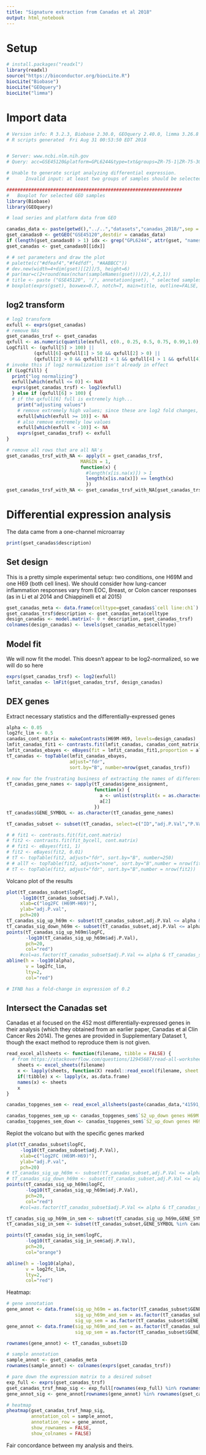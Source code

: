 ```yaml
---
title: "Signature extraction from Canadas et al 2018"
output: html_notebook
---
```


# Setup
```r
# install.packages("readxl")
library(readxl)
source("https://bioconductor.org/biocLite.R")
biocLite("Biobase")
biocLite("GEOquery")
biocLite("limma")
```

# Import data

```r
# Version info: R 3.2.3, Biobase 2.30.0, GEOquery 2.40.0, limma 3.26.8
# R scripts generated  Fri Aug 31 00:53:50 EDT 2018


# Server: www.ncbi.nlm.nih.gov
# Query: acc=GSE45120&platform=GPL6244&type=txt&groups=ZR-75-1|ZR-75-30&colors=dfeaf4|f4dfdf&selection=XXXXXX&padj=fdr&logtransform=auto&columns=ID&columns=adj.P.Val&columns=P.Value&columns=t&columns=B&columns=logFC&columns=Gene+symbol&columns=Gene+title&num=250&annot=ncbi

# Unable to generate script analyzing differential expression.
#      Invalid input: at least two groups of samples should be selected.

################################################################
#   Boxplot for selected GEO samples
library(Biobase)
library(GEOquery)

# load series and platform data from GEO

canadas_data <- paste(getwd(),"../..","datasets","canadas_2018/",sep = "/")
gset_canadas0 <- getGEO("GSE45120",destdir = canadas_data)
if (length(gset_canadas0) > 1) idx <- grep("GPL6244", attr(gset, "names")) else idx <- 1
gset_canadas <- gset_canadas0[[idx]]

# # set parameters and draw the plot
# palette(c("#dfeaf4","#f4dfdf", "#AABBCC"))
# dev.new(width=4+dim(gset)[[2]]/5, height=6)
# par(mar=c(2+round(max(nchar(sampleNames(gset)))/2),4,2,1))
# title <- paste ("GSE45120", '/', annotation(gset), " selected samples", sep ='')
# boxplot(exprs(gset), boxwex=0.7, notch=T, main=title, outline=FALSE, las=2)

```

## log2 transform
```r
# log2 transform
exfull <- exprs(gset_canadas)
# remove NAs
gset_canadas_trsf <- gset_canadas
qxfull <- as.numeric(quantile(exfull, c(0., 0.25, 0.5, 0.75, 0.99,1.0), na.rm=T))
LogCfill <- (qxfull[5] > 100) ||
          (qxfull[6]-qxfull[1] > 50 && qxfull[2] > 0) ||
          (qxfull[2] > 0 && qxfull[2] < 1 && qxfull[4] > 1 && qxfull[4] < 2)
# invoke this if log2 normalization isn't already in effect
if (LogCfill) { 
  print("log normalizing")
  exfull[which(exfull <= 0)] <- NaN
  exprs(gset_canadas_trsf) <- log2(exfull) 
  } else if (qxfull[6] > 100) {
  # if the qxfull[6] full is extremely high...
    print("adjusting values")
    # remove extremely high values; since these are log2 fold changes, we don't want anything insanely high
    exfull[which(exfull >= 10)] <- NA
    # also remove extremely low values
    exfull[which(exfull < -10)] <- NA
    exprs(gset_canadas_trsf) <- exfull
}

# remove all rows that are all NA's
gset_canadas_trsf_with_NA <- apply(X = gset_canadas_trsf,
                           MARGIN = 1,
                           function(x) {
                             #length(x[is.na(x)]) > 1
                             length(x[is.na(x)]) == length(x)
                             })
gset_canadas_trsf_with_NA <- gset_canadas_trsf_with_NA[gset_canadas_trsf_with_NA]

```

# Differential expression analysis 

The data came from a one-channel microarray

```r
print(gset_canadas$description)
```

## Set design 
This is a pretty simple experimental setup: two conditions, one H69M and one H69 (both cell lines). We should consider how lung-cancer inflammation responses vary from EOC, Breast, or Colon cancer responses (as in Li et al 2014 and Chiappinelli et al 2015)

```r
gset_canadas_meta <- data.frame(celltype=gset_canadas$`cell line:ch1`)
gset_canadas_trsf$description <- gset_canadas_meta$celltype
design_canadas <- model.matrix(~ 0 + description, gset_canadas_trsf)
colnames(design_canadas) <- levels(gset_canadas_meta$celltype)
```

## Model fit

We will now fit the model. This doesn't appear to be log2-normalized, so we will do so here
```r
exprs(gset_canadas_trsf) <- log2(exfull)
lmfit_canadas <- lmFit(gset_canadas_trsf, design_canadas)
```

## DEX genes

Extract necessary statistics and the differentially-expressed genes
```r
alpha <- 0.05
log2fc_lim <- 0.5
canadas_cont_matrix <- makeContrasts(H69M-H69, levels=design_canadas)
lmfit_canadas_fit1 <- contrasts.fit(lmfit_canadas, canadas_cont_matrix)
lmfit_canadas_ebayes <- eBayes(fit = lmfit_canadas_fit1,proportion = alpha)
tT_canadas <- topTable(lmfit_canadas_ebayes, 
                       adjust="fdr", 
                       sort.by="B", number=nrow(gset_canadas_trsf))

# now for the frustrating business of extracting the names of different genes
tT_canadas_gene_names <- sapply(tT_canadas$gene_assignment,
                                function(x) {
                                  a <- unlist(strsplit(x = as.character(x),split = " // ",fixed = TRUE))
                                  a[2]
                                })
tT_canadas$GENE_SYMBOL <- as.character(tT_canadas_gene_names)

tT_canadas_subset <- subset(tT_canadas, select=c("ID","adj.P.Val","P.Value","t","B","logFC","GENE_SYMBOL","AveExpr"))

# # fit1 <- contrasts.fit(fit,cont.matrix)
# fit2 <- contrasts.fit(fit_bycell, cont.matrix)
# # fit1 <- eBayes(fit1, 1)
# fit2 <- eBayes(fit2, 0.01)
# tT <- topTable(fit2, adjust="fdr", sort.by="B", number=250)
# # allT <- topTable(fit2, adjust="none", sort.by="B",number = nrow(fit2))
# tT <- topTable(fit2, adjust="fdr", sort.by="B",number = nrow(fit2))

```

Volcano plot of the results
```r
plot(tT_canadas_subset$logFC,
     -log10(tT_canadas_subset$adj.P.Val),
     xlab=c("log2FC (H69M-H69)"),
     ylab="adj.P.val",
     pch=20)
tT_canadas_sig_up_h69m <- subset(tT_canadas_subset,adj.P.Val <= alpha & logFC > log2fc_lim)
tT_canadas_sig_down_h69m <- subset(tT_canadas_subset,adj.P.Val <= alpha & logFC < -log2fc_lim)
points(tT_canadas_sig_up_h69m$logFC,
       -log10(tT_canadas_sig_up_h69m$adj.P.Val),
       pch=20,
       col="red")
     #col=as.factor(tT_canadas_subset$adj.P.Val <= alpha & tT_canadas_subset$logFC >= log2fc_lim))
abline(h = -log10(alpha),
       v = log2fc_lim,
       lty=2,
       col="red")

# IFNB has a fold-change in expression of 0.2
```

## Intersect the Canadas set 

Canadas et al focused on the 452 most differentially-expressed genes in their analysis (which they obtained from an earlier paper, Canadas et al Clin Cancer Res 2014). The genes are provided in Supplementary Dataset 1, though the exact method to reproduce them is not given.

```r

read_excel_allsheets <- function(filename, tibble = FALSE) {
  # from https://stackoverflow.com/questions/12945687/read-all-worksheets-in-an-excel-workbook-into-an-r-list-with-data-frames 
    sheets <- excel_sheets(filename)
    x <- lapply(sheets, function(X) readxl::read_excel(filename, sheet = X))
    if(!tibble) x <- lapply(x, as.data.frame)
    names(x) <- sheets
    x
}

canadas_topgenes_sem <- read_excel_allsheets(paste(canadas_data,"41591_2018_116_MOESM3_ESM.xlsx",sep = "/"))

canadas_topgenes_sem_up <- canadas_topgenes_sem$`S2_up_down genes H69M vs H69`$`H69M-UP`
canadas_topgenes_sem_down <- canadas_topgenes_sem$`S2_up_down genes H69M vs H69`$`H69M-DOWN`

```

Replot the volcano but with the specific genes marked
```r
plot(tT_canadas_subset$logFC,
     -log10(tT_canadas_subset$adj.P.Val),
     xlab=c("log2FC (H69M-H69)"),
     ylab="adj.P.val",
     pch=20)
# tT_canadas_sig_up_h69m <- subset(tT_canadas_subset,adj.P.Val <= alpha & logFC > log2fc_lim)
# tT_canadas_sig_down_h69m <- subset(tT_canadas_subset,adj.P.Val <= alpha & logFC < -log2fc_lim)
points(tT_canadas_sig_up_h69m$logFC,
       -log10(tT_canadas_sig_up_h69m$adj.P.Val),
       pch=20,
       col="red")
     #col=as.factor(tT_canadas_subset$adj.P.Val <= alpha & tT_canadas_subset$logFC >= log2fc_lim))

tT_canadas_sig_up_h69m_in_sem <- subset(tT_canadas_sig_up_h69m,GENE_SYMBOL %in% canadas_topgenes_sem_up)
tT_canadas_sig_in_sem <- subset(tT_canadas_subset,GENE_SYMBOL %in% canadas_topgenes_sem_up | GENE_SYMBOL %in% canadas_topgenes_sem_down)

points(tT_canadas_sig_in_sem$logFC,
       -log10(tT_canadas_sig_in_sem$adj.P.Val),
       pch=20,
       col="orange")

abline(h = -log10(alpha),
       v = log2fc_lim,
       lty=2,
       col="red")

```

Heatmap:

```r

# gene annotation
gene_annot <- data.frame(sig_up_h69m = as.factor(tT_canadas_subset$GENE_SYMBOL %in% tT_canadas_sig_up_h69m$GENE_SYMBOL),
                         sig_up_h69m_and_sem = as.factor(tT_canadas_subset$GENE_SYMBOL %in% tT_canadas_sig_up_h69m_in_sem$GENE_SYMBOL),
                         sig_up_sem = as.factor(tT_canadas_subset$GENE_SYMBOL %in% tT_canadas_sig_in_sem$GENE_SYMBOL))
gene_annot <- data.frame(sig_up_h69m_and_sem = as.factor(tT_canadas_subset$GENE_SYMBOL %in% tT_canadas_sig_up_h69m_in_sem$GENE_SYMBOL),
                         sig_up_sem = as.factor(tT_canadas_subset$GENE_SYMBOL %in% tT_canadas_sig_in_sem$GENE_SYMBOL))

rownames(gene_annot) <- tT_canadas_subset$ID

# sample annotation
sample_annot <- gset_canadas_meta
rownames(sample_annot) <- colnames(exprs(gset_canadas_trsf))

# pare down the expression matrix to a desired subset
exp_full <- exprs(gset_canadas_trsf)
gset_canadas_trsf_hmap_sig <- exp_full[rownames(exp_full) %in% rownames(tT_canadas_sig_up_h69m),]
gene_annot_sig <- gene_annot[rownames(gene_annot) %in% rownames(gset_canadas_trsf_hmap_sig),]

# heatmap
pheatmap(gset_canadas_trsf_hmap_sig,
         annotation_col = sample_annot,
         annotation_row = gene_annot,
         show_rownames = FALSE,
         show_colnames = FALSE)
```

Fair concordance between my analysis and theirs. 

